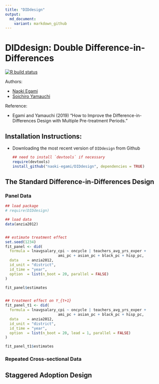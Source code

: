 ```yaml
---
title: "DIDdesign"
output:
  md_document:
    variant: markdown_github
---
```


# DIDdesign: Double Difference-in-Differences


<!-- badges: start -->
[![R build status](https://github.com/naoki-egami/DIDdesign/workflows/R-CMD-check/badge.svg)](https://github.com/naoki-egami/DIDdesign/actions)
<!-- badges: end -->

Authors:

- [Naoki Egami](https://naokiegami.com/)
- [Soichiro Yamauchi](https://soichiroy.github.io/)


Reference:

- Egami and Yamauchi (2019) "How to Improve the Difference-in-Differences Design with Multiple Pre-treatment Periods."

## Installation Instructions:

- Downloading the most recent version of `DIDdesign` from Github

	```r
	## need to install `devtools` if necessary
	require(devtools)
	install_github("naoki-egami/DIDdesign", dependencies = TRUE)
	```

## The Standard Difference-in-Differences Design 


### Panel Data 


```r
## load package 
# require(DIDdesign)

## load data 
data(anzia2012)


## estimate treatment effect
set.seed(1234)
fit_panel <- did(
  formula = lnavgsalary_cpi ~ oncycle | teachers_avg_yrs_exper +
                        ami_pc + asian_pc + black_pc + hisp_pc,
  data    = anzia2012,
  id_unit = "district",
  id_time = "year",
  option  = list(n_boot = 20, parallel = FALSE)
)

fit_panel$estimates


## treatment effect on Y_{t+1}
fit_panel_t1 <- did(
  formula = lnavgsalary_cpi ~ oncycle | teachers_avg_yrs_exper +
                        ami_pc + asian_pc + black_pc + hisp_pc,
  data    = anzia2012,
  id_unit = "district",
  id_time = "year",
  option  = list(n_boot = 20, lead = 1, parallel = FALSE)
)

fit_panel_t1$estimates
```




### Repeated Cross-sectional Data 


## Staggered Adoption Design

